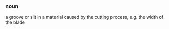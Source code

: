 ===noun===
a groove or slit in a material caused by the cutting process, e.g. the width of the blade